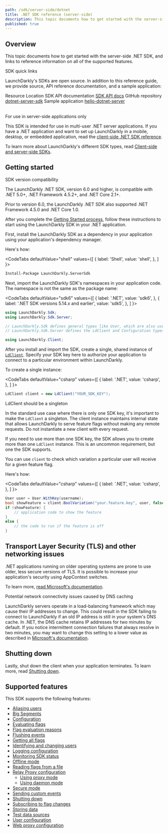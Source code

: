 ```yaml
---
path: /sdk/server-side/dotnet
title: .NET SDK reference (server-side)
description: This topic documents how to get started with the server-side .NET SDK, and links to reference information on all of the supported features.
published: true
---
```


## Overview

This topic documents how to get started with the server-side .NET SDK, and links to reference information on all of the supported features.

<Callout intent="primary">
<CalloutTitle>SDK quick links</CalloutTitle>
<CalloutDescription>

LaunchDarkly's SDKs are open source. In addition to this reference guide, we provide source, API reference documentation, and a sample application:

<Table>
  <TableHeader>
    <TableHeadCell>Resource</TableHeadCell>
    <TableHeadCell>Location</TableHeadCell>
  </TableHeader>
  <TableBody>
    <TableRow>
      <TableCell>SDK API documentation</TableCell>
      <TableCell><a href="https://launchdarkly.github.io/dotnet-server-sdk/">SDK API docs</a></TableCell>
    </TableRow>
    <TableRow>
      <TableCell>GitHub repository</TableCell>
      <TableCell><a href="https://github.com/launchdarkly/dotnet-server-sdk">dotnet-server-sdk</a></TableCell>
    </TableRow>
    <TableRow>
      <TableCell>Sample application</TableCell>
      <TableCell><a href="https://github.com/launchdarkly/hello-dotnet-server">hello-dotnet-server</a></TableCell>
    </TableRow>
  </TableBody>
</Table>

</CalloutDescription>
</Callout>

<Callout intent="info">
<CalloutTitle>For use in server-side applications only</CalloutTitle>
<CalloutDescription>

This SDK is intended for use in multi-user .NET server applications. If you have a .NET application and want to set up LaunchDarkly in a mobile, desktop, or embedded application, read the [client-side .NET SDK reference](/sdk/client-side/dotnet).

To learn more about LaunchDarkly's different SDK types, read [Client-side and server-side SDKs](/sdk/concepts/client-side-server-side).

</CalloutDescription>
</Callout>

## Getting started

<Callout intent="info">
<CalloutTitle>SDK version compatibility</CalloutTitle>
<CalloutDescription>

The LaunchDarkly .NET SDK, version 6.0 and higher, is compatible with .NET 5.0+, .NET Framework 4.5.2+, and .NET Core 2.1+.

Prior to version 6.0, the LaunchDarkly .NET SDK also supported .NET Framework 4.5.0 and .NET Core 1.0.

</CalloutDescription>
</Callout>

After you complete the [Getting Started process](/home/getting-started), follow these instructions to start using the LaunchDarkly SDK in your .NET application.

First, install the LaunchDarkly SDK as a dependency in your application using your application's dependency manager.

Here's how:

<CodeTabs
  defaultValue="shell"
  values={[
    { label: 'Shell', value: 'shell', },
  ]
}>
<CodeTabItem value="shell">

```bash
Install-Package LaunchDarkly.ServerSdk
```

</CodeTabItem>
</CodeTabs>

Next, import the LaunchDarkly SDK's namespaces in your application code. The namespace is not the same as the package name:

<CodeTabs
  defaultValue="sdk6"
  values={[
    { label: '.NET', value: 'sdk6', },
    { label: '.NET SDK versions 5.14.x and earlier', value: 'sdk5', },
  ]
}>
<CodeTabItem value="sdk6">

```csharp
using LaunchDarkly.Sdk;
using LaunchDarkly.Sdk.Server;

// LaunchDarkly.Sdk defines general types like User, which are also used in the client-side .NET SDK.
// LaunchDarkly.Sdk.Server defines the LdClient and Configuration types for the server-side .NET SDK.
```

</CodeTabItem>
<CodeTabItem value="sdk5">

```csharp
using LaunchDarkly.Client;
```

</CodeTabItem>
</CodeTabs>

After you install and import the SDK, create a single, shared instance of [`LdClient`](https://launchdarkly.github.io/dotnet-server-sdk/api/LaunchDarkly.Sdk.Server.LdClient.html). Specify your SDK key here to authorize your application to connect to a particular environment within LaunchDarkly.

To create a single instance:

<CodeTabs
  defaultValue="csharp"
  values={[
    { label: '.NET', value: 'csharp', },
  ]
}>
<CodeTabItem value="csharp">

```csharp
LdClient client = new LdClient("YOUR_SDK_KEY");
```

</CodeTabItem>
</CodeTabs>

<Callout intent="alert">
<CalloutTitle>LdClient should be a singleton</CalloutTitle>
<CalloutDescription>

In the standard use case where there is only one SDK key, it's important to make the `LdClient` a singleton. The client instance maintains internal state that allows LaunchDarkly to serve feature flags without making any remote requests. Do not instantiate a new client with every request.

If you need to use more than one SDK key, the SDK allows you to create more than one `LdClient` instance. This is an uncommon requirement, but one the SDK supports.

</CalloutDescription>
</Callout>

You can use `client` to check which variation a particular user will receive for a given feature flag.

Here's how:

<CodeTabs
  defaultValue="csharp"
  values={[
    { label: '.NET', value: 'csharp', },
  ]
}>
<CodeTabItem value="csharp">

```csharp
User user = User.WithKey(username);
bool showFeature = client.BoolVariation("your.feature.key", user, false);
if (showFeature) {
    // application code to show the feature
}
else {
    // the code to run if the feature is off
}
```

</CodeTabItem>
</CodeTabs>

## Transport Layer Security (TLS) and other networking issues

.NET applications running on older operating systems are prone to use older, less secure versions of TLS. It is possible to increase your application's security using AppContext switches.

To learn more, [read Microsoft's documentation](https://docs.microsoft.com/en-us/dotnet/framework/network-programming/tls#configuring-security-via-appcontext-switches-for-net-framework-46-or-later-versions).

<Callout intent="alert">
<CalloutTitle>Potential network connectivity issues caused by DNS caching</CalloutTitle>
<CalloutDescription>

LaunchDarkly servers operate in a load-balancing framework which may cause their IP addresses to change. This could result in the SDK failing to connect to LaunchDarkly if an old IP address is still in your system's DNS cache. In .NET, the DNS cache retains IP addresses for two minutes by default. If you notice intermittent connection failures that always resolve in two minutes, you may want to change this setting to a lower value as described in [Microsoft's documentation](https://docs.microsoft.com/en-us/dotnet/api/system.NET.servicepointmanager.dnsrefreshtimeout?view=netframework-4.7.2).

</CalloutDescription>
</Callout>

## Shutting down

Lastly, shut down the client when your application terminates. To learn more, read [Shutting down](/sdk/features/shutdown#net-server-side).

## Supported features

This SDK supports the following features:

* [Aliasing users](/sdk/features/aliasing-users#net-server-side)
* [Big Segments](/sdk/features/big-segments#net-server-side)
* [Configuration](/sdk/features/config#net-server-side)
* [Evaluating flags](/sdk/features/evaluating#net-server-side)
* [Flag evaluation reasons](/sdk/features/evaluation-reasons#net-server-side)
* [Flushing events](/sdk/features/flush#net-server-side)
* [Getting all flags](/sdk/features/all-flags#net-server-side)
* [Identifying and changing users](/sdk/features/identify#net-server-side)
* [Logging configuration](/sdk/features/logging#net-server-side)
* [Monitoring SDK status](/sdk/features/monitoring#net-server-side)
* [Offline mode](/sdk/features/offline-mode#net-server-side)
* [Reading flags from a file](/sdk/features/flags-from-files#net-server-side)
* [Relay Proxy configuration](/sdk/features/relay-proxy-configuration)
  * [Using proxy mode](/sdk/features/relay-proxy-configuration/proxy-mode#net-server-side)
  * [Using daemon mode](/sdk/features/relay-proxy-configuration/daemon-mode#net-server-side)
* [Secure mode](/sdk/features/secure-mode#net-server-side)
* [Sending custom events](/sdk/features/events#net-server-side)
* [Shutting down](/sdk/features/shutdown#net-server-side)
* [Subscribing to flag changes](/sdk/features/flag-changes#net-server-side)
* [Storing data](/sdk/features/storing-data#net-server-side)
* [Test data sources](/sdk/features/test-data-sources#net-server-side)
* [User configuration](/sdk/features/user-config#net-server-side)
* [Web proxy configuration](/sdk/features/web-proxy#net-server-side)
